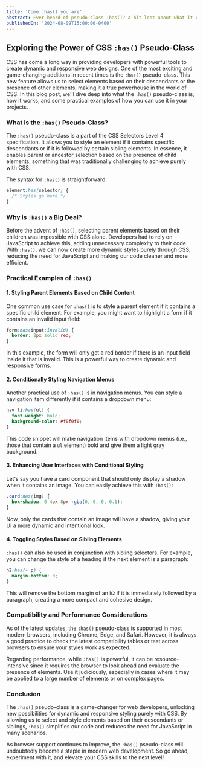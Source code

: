```yaml
---
title: 'Come :has() you are'
abstract: Ever heard of pseudo-class :has()? A bit lost about what it can do? Dive into the basics of this new empowering feature!
publishedOn: '2024-08-09T15:00:00-0400'
---
```

## Exploring the Power of CSS `:has()` Pseudo-Class

CSS has come a long way in providing developers with powerful tools to create dynamic and responsive web designs. One of the most exciting and game-changing additions in recent times is the `:has()` pseudo-class. This new feature allows us to select elements based on their descendants or the presence of other elements, making it a true powerhouse in the world of CSS. In this blog post, we'll dive deep into what the `:has()` pseudo-class is, how it works, and some practical examples of how you can use it in your projects.

### What is the `:has()` Pseudo-Class?

The `:has()` pseudo-class is a part of the CSS Selectors Level 4 specification. It allows you to style an element if it contains specific descendants or if it is followed by certain sibling elements. In essence, it enables parent or ancestor selection based on the presence of child elements, something that was traditionally challenging to achieve purely with CSS.

The syntax for `:has()` is straightforward:

```css
element:has(selector) {
  /* Styles go here */
}
```

### Why is `:has()` a Big Deal?

Before the advent of `:has()`, selecting parent elements based on their children was impossible with CSS alone. Developers had to rely on JavaScript to achieve this, adding unnecessary complexity to their code. With `:has()`, we can now create more dynamic styles purely through CSS, reducing the need for JavaScript and making our code cleaner and more efficient.

### Practical Examples of `:has()`

#### 1. Styling Parent Elements Based on Child Content

One common use case for `:has()` is to style a parent element if it contains a specific child element. For example, you might want to highlight a form if it contains an invalid input field:

```css
form:has(input:invalid) {
  border: 2px solid red;
}
```

In this example, the form will only get a red border if there is an input field inside it that is invalid. This is a powerful way to create dynamic and responsive forms.

#### 2. Conditionally Styling Navigation Menus

Another practical use of `:has()` is in navigation menus. You can style a navigation item differently if it contains a dropdown menu:

```css
nav li:has(ul) {
  font-weight: bold;
  background-color: #f0f0f0;
}
```

This code snippet will make navigation items with dropdown menus (i.e., those that contain a `ul` element) bold and give them a light gray background.

#### 3. Enhancing User Interfaces with Conditional Styling

Let's say you have a card component that should only display a shadow when it contains an image. You can easily achieve this with `:has()`:

```css
.card:has(img) {
  box-shadow: 0 4px 8px rgba(0, 0, 0, 0.1);
}
```

Now, only the cards that contain an image will have a shadow, giving your UI a more dynamic and intentional look.

#### 4. Toggling Styles Based on Sibling Elements

`:has()` can also be used in conjunction with sibling selectors. For example, you can change the style of a heading if the next element is a paragraph:

```css
h2:has(+ p) {
  margin-bottom: 0;
}
```

This will remove the bottom margin of an `h2` if it is immediately followed by a paragraph, creating a more compact and cohesive design.

### Compatibility and Performance Considerations

As of the latest updates, the `:has()` pseudo-class is supported in most modern browsers, including Chrome, Edge, and Safari. However, it is always a good practice to check the latest compatibility tables or test across browsers to ensure your styles work as expected.

Regarding performance, while `:has()` is powerful, it can be resource-intensive since it requires the browser to look ahead and evaluate the presence of elements. Use it judiciously, especially in cases where it may be applied to a large number of elements or on complex pages.

### Conclusion

The `:has()` pseudo-class is a game-changer for web developers, unlocking new possibilities for dynamic and responsive styling purely with CSS. By allowing us to select and style elements based on their descendants or siblings, `:has()` simplifies our code and reduces the need for JavaScript in many scenarios.

As browser support continues to improve, the `:has()` pseudo-class will undoubtedly become a staple in modern web development. So go ahead, experiment with it, and elevate your CSS skills to the next level!
